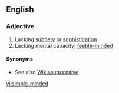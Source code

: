 {{also|simpleminded}}
==English==

===Adjective===
{{en-adj|pos=[[simple]]-[[minded]]}}

# Lacking [[subtlety]] or [[sophistication]]
# Lacking mental capacity; [[feeble-minded]]

====Synonyms====
* See also [[Wikisaurus:naive]]

[[vi:simple-minded]]